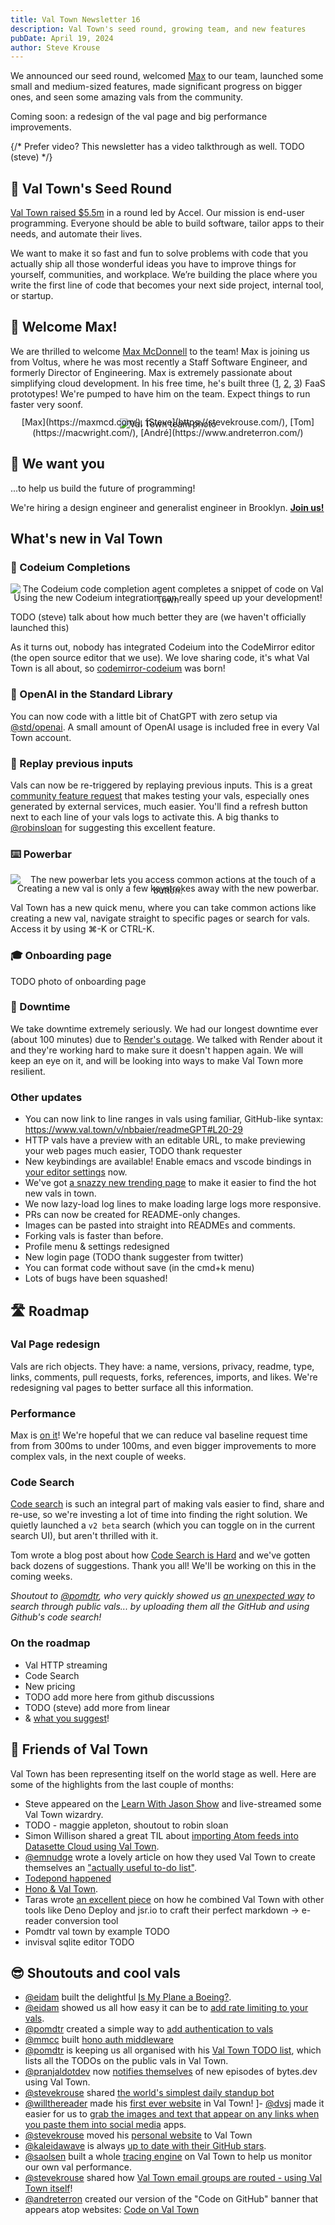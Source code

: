 ```yaml
---
title: Val Town Newsletter 16
description: Val Town's seed round, growing team, and new features
pubDate: April 19, 2024
author: Steve Krouse
---
```



We announced our seed round, welcomed [Max](https://maxmcd.com/) to our team, launched some small and medium-sized features, made significant progress on bigger ones, and seen some amazing vals from the community.

Coming soon: a redesign of the val page and big performance improvements.

{/* Prefer video? This newsletter has a video talkthrough as well. TODO (steve) */}

## 🌱 Val Town's Seed Round

[Val Town raised $5.5m](https://blog.val.town/blog/seed/) in a round led by Accel. Our mission is end-user programming. Everyone should be able to build software, tailor apps to their needs, and automate their lives.

We want to make it so fast and fun to solve problems with code that you actually ship all those wonderful ideas you have to improve things for yourself, communities, and workplace. We’re building the place where you write the first line of code that becomes your next side project, internal tool, or startup.

## 🤗 Welcome Max!

We are thrilled to welcome [Max McDonnell](https://maxmcd.com/) to the team! Max is joining us from Voltus, where he was most recently a Staff Software Engineer, and formerly Director of Engineering. Max is extremely passionate about simplifying cloud development. In his free time, he's built three ([1](https://github.com/maxmcd/gitbao), [2](https://github.com/embly/embly), [3](https://github.com/maxmcd/256kb.cloud)) FaaS prototypes! We're pumped to have him on the team. Expect things to run faster very soonf.

<div align="center">
  <Image src={Team} alt="Val Town team photo" />
  <figcaption style="margin-top: -20px;">
    [Max](https://maxmcd.com/), [Steve](https://stevekrouse.com/),
    [Tom](https://macwright.com/), [André](https://www.andreterron.com/)
  </figcaption>
</div>

## 🫵 We want you

...to help us build the future of programming!

We're hiring a design engineer and generalist engineer in Brooklyn. [**Join us!**](https://www.val.town/careers)

## What's new in Val Town

### 🦾 Codeium Completions

<div align="center">
  <Image src={Codeium} alt="The Codeium code completion agent completes a snippet of code on Val Town" />
  <figcaption style="margin-top: -20px;">
    Using the new Codeium integration can really speed up your development!
  </figcaption>
</div>

TODO (steve) talk about how much better they are (we haven't officially launched this)

As it turns out, nobody has integrated Codeium into the CodeMirror editor (the open source editor that we use). We love sharing code, it's what Val Town is all about, so [codemirror-codeium](https://github.com/val-town/codemirror-codeium) was born!

### 🤖 OpenAI in the Standard Library

You can now code with a little bit of ChatGPT with zero setup via [@std/openai](https://docs.val.town/std/openai/). A small amount of OpenAI usage is included free in every Val Town account.

### 🔄 Replay previous inputs

Vals can now be re-triggered by replaying previous inputs. This is a great [community feature request](https://github.com/val-town/val-town-product/discussions/73) that makes testing your vals, especially ones generated by external services, much easier. You'll find a refresh button next to each line of your vals logs to activate this. A big thanks to [@robinsloan](https://www.val.town/u/robinsloan) for suggesting this excellent feature.

### ⌨️ Powerbar

<div align="center">
  <Image src={Cmdk} alt="The new powerbar lets you access common actions at the touch of a button." />
  <figcaption style="margin-top: -20px;">
    Creating a new val is only a few keystrokes away with the new powerbar.
  </figcaption>
</div>

Val Town has a new quick menu, where you can take common actions like creating a new val, navigate straight to specific pages or search for vals. Access it by using ⌘-K or CTRL-K.

### 🎓 Onboarding page

TODO photo of onboarding page

### 🔻 Downtime

We take downtime extremely seriously. We had our longest downtime ever (about 100 minutes) due to [Render's outage](https://status.render.com/incidents/thmx6pj4xqvl?u=yty96s4ggns1). We talked with Render about it and they're working hard to make sure it doesn't happen again. We will keep an eye on it, and will be looking into ways to make Val Town more resilient.

### Other updates

- You can now link to line ranges in vals using familiar, GitHub-like syntax: https://www.val.town/v/nbbaier/readmeGPT#L20-29
- HTTP vals have a preview with an editable URL, to make previewing your web pages much easier, TODO thank requester
- New keybindings are available! Enable emacs and vscode bindings in [your editor settings](https://www.val.town/settings/editor) now.
- We've got [a snazzy new trending page](https://val.town/trending) to make it easier to find the hot new vals in town.
- We now lazy-load log lines to make loading large logs more responsive.
- PRs can now be created for README-only changes.
- Images can be pasted into straight into READMEs and comments.
- Forking vals is faster than before.
- Profile menu & settings redesigned
- New login page (TODO thank suggester from twitter)
- You can format code without save (in the cmd+k menu)
- Lots of bugs have been squashed!

## 🛣️ Roadmap

### Val Page redesign

Vals are rich objects. They have: a name, versions, privacy, readme, type, links, comments, pull requests, forks, references, imports, and likes. We're redesigning val pages to better surface all this information.

### Performance

Max is [on it](https://github.com/val-town/val-town-product/discussions/113#discussioncomment-9097473)! We're hopeful that we can reduce val baseline request time from from 300ms to under 100ms, and even bigger improvements to more complex vals, in the next couple of weeks.

### Code Search

[Code search](https://github.com/val-town/val-town-product/discussions/69) is such an integral part of making vals easier to find, share and re-use, so we're investing a lot of time into finding the right solution. We quietly launched a `v2 beta` search (which you can toggle on in the current search UI), but aren't thrilled with it.

Tom wrote a blog post about how [Code Search is Hard](https://blog.val.town/blog/search-notes/) and we've gotten back dozens of suggestions. Thank you all! We'll be working on this in the coming weeks.

_Shoutout to [@pomdtr](https://www.val.town/u/pomdtr), who very quickly showed us [an unexpected way](https://pomdtr-code_search_is_easy.web.val.run/) to search through public vals... by uploading them all the GitHub and using Github's code search!_

### On the roadmap

- Val HTTP streaming
- Code Search
- New pricing
- TODO add more here from github discussions
- TODO (steve) add more from linear
- & [what you suggest](https://github.com/val-town/val-town-product/discussions/new?category=feature-request)!

## 👏 Friends of Val Town

Val Town has been representing itself on the world stage as well. Here are some of the highlights from the last couple of months:

- Steve appeared on the [Learn With Jason Show](https://youtu.be/WnOcLog2P1Y) and live-streamed some Val Town wizardry.
- TODO - maggie appleton, shoutout to robin sloan
- Simon Willison shared a great TIL about [importing Atom feeds into Datasette Cloud using Val Town](https://til.simonwillison.net/valtown/scheduled).
- [@emnudge](https://twitter.com/emnudge) wrote a lovely article on how they used Val Town to create themselves an ["actually useful to-do list"](https://emnudge.dev/notes/todo-list-api/).
- [Todepond happened](https://x.com/stevekrouse/status/1775910924764807437)
- [Hono & Val Town](https://x.com/honojs/status/1765380474388816321).
- Taras wrote [an excellent piece](https://taras.glek.net/post/markdown.download/) on how he combined Val Town with other tools like Deno Deploy and jsr.io to craft their perfect markdown -> e-reader conversion tool
- Pomdtr val town by example TODO
- invisval sqlite editor TODO

## 😎 Shoutouts and cool vals

- [@eidam](https://www.val.town/u/eidam) built the delightful [Is My Plane a Boeing?](https://thecurryman-ismyplaneaboeing.web.val.run/).
- [@eidam](https://www.val.town/u/eidam) showed us all how easy it can be to [add rate limiting to your vals](https://www.val.town/v/eidam/ratelimit_example).
- [@pomdtr](https://www.val.town/u/pomdtr) created a simple way to [add authentication to vals](https://www.val.town/v/pomdtr/password_auth)
- [@mmcc](https://www.val.town/u/mmcc) built [hono auth middleware](https://www.val.town/v/mmcc/honoBasicAuth)
- [@pomdtr](https://www.val.town/u/pomdtr) is keeping us all organised with his [Val Town TODO list](https://pomdtr-todo.web.val.run), which lists all the TODOs on the public vals in Val Town.
- [@pranjaldotdev](https://www.val.town/u/pranjaldotdev) now [notifies themselves](https://www.val.town/v/pranjaldotdev/poller) of new episodes of bytes.dev using Val Town.
- [@stevekrouse](https://www.val.town/u/stevekrouse) shared [the world's simplest daily standup bot](https://www.val.town/v/stevekrouse/dailyStandupBot)
- [@willthereader](https://www.val.town/u/willthereader) made his [first ever website](https://willkrouse.com) in Val Town!
  ]- [@dvsj](https://www.val.town/u/dvsj) made it easier for us to [grab the images and text that appear on any links when you paste them into social media](https://www.val.town/v/dvsj/GetWebsiteMetadata) apps.
- [@stevekrouse](https://www.val.town/u/stevekrouse) moved his [personal website](https://stevekrouse.com/) to Val Town
- [@kaleidawave](https://www.val.town/u/kaleidawave) is always [up to date with their GitHub stars](https://www.val.town/v/kaleidawave/GitHubStarsToDiscord).
- [@saolsen](https://www.val.town/u/saolsen) built a whole [tracing engine](https://saolsen-traces.web.val.run/v/saolsen/widgets/t/96b1c40658f66327d948dc2e5ff0c9bc/s/469215bd138a642b) on Val Town to help us monitor our own val performance.
- [@stevekrouse](https://www.val.town/u/stevekrouse) shared how [Val Town email groups are routed - using Val Town itself](https://www.val.town/v/stevekrouse/company)!
- [@andreterron](https://www.val.town/u/andreterron) created our version of the "Code on GitHub" banner that appears atop websites: [Code on Val Town](https://www.val.town/v/andreterron/codeOnValTown)

